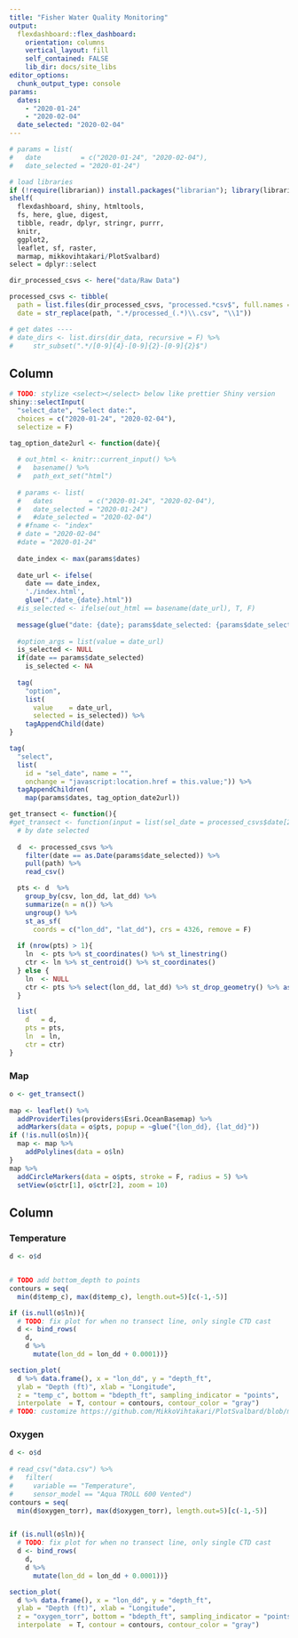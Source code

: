 ```yaml
---
title: "Fisher Water Quality Monitoring"
output:
  flexdashboard::flex_dashboard:
    orientation: columns
    vertical_layout: fill
    self_contained: FALSE
    lib_dir: docs/site_libs
editor_options:
  chunk_output_type: console
params:
  dates:
    - "2020-01-24"
    - "2020-02-04"
  date_selected: "2020-02-04"
---
```


```r
# params = list(
#   date          = c("2020-01-24", "2020-02-04"),
#   date_selected = "2020-01-24")

# load libraries
if (!require(librarian)) install.packages("librarian"); library(librarian)
shelf(
  flexdashboard, shiny, htmltools,
  fs, here, glue, digest,
  tibble, readr, dplyr, stringr, purrr,
  knitr,
  ggplot2,
  leaflet, sf, raster,
  marmap, mikkovihtakari/PlotSvalbard)
select = dplyr::select

dir_processed_csvs <- here("data/Raw Data")

processed_csvs <- tibble(
  path = list.files(dir_processed_csvs, "processed.*csv$", full.names = T),
  date = str_replace(path, ".*/processed_(.*)\\.csv", "\\1"))

# get dates ----
# date_dirs <- list.dirs(dir_data, recursive = F) %>% 
#     str_subset(".*/[0-9]{4}-[0-9]{2}-[0-9]{2}$")
```

Column {.tabset data-width=650}
-----------------------------------------------------------------------

```r
# TODO: stylize <select></select> below like prettier Shiny version
shiny::selectInput(
  "select_date", "Select date:", 
  choices = c("2020-01-24", "2020-02-04"),
  selectize = F)
```


```r
tag_option_date2url <- function(date){
  
  # out_html <- knitr::current_input() %>% 
  #   basename() %>% 
  #   path_ext_set("html")
  
  # params <- list(
  #   dates         = c("2020-01-24", "2020-02-04"),
  #   date_selected = "2020-01-24")
  #   #date_selected = "2020-02-04")
  # #fname <- "index"
  # date = "2020-02-04"
  #date = "2020-01-24"
  
  date_index <- max(params$dates)
  
  date_url <- ifelse(
    date == date_index, 
    './index.html', 
    glue("./date_{date}.html"))
  #is_selected <- ifelse(out_html == basename(date_url), T, F)
  
  message(glue("date: {date}; params$date_selected: {params$date_selected}"))
  
  #option_args = list(value = date_url)
  is_selected <- NULL
  if(date == params$date_selected)
    is_selected <- NA
  
  tag(
    "option", 
    list(
      value    = date_url,
      selected = is_selected)) %>% 
    tagAppendChild(date)
}

tag(
  "select", 
  list(
    id = "sel_date", name = "", 
    onchange = "javascript:location.href = this.value;")) %>% 
  tagAppendChildren(
    map(params$dates, tag_option_date2url))
```

```r
get_transect <- function(){
#get_transect <- function(input = list(sel_date = processed_csvs$date[2])){
  # by date selected
  
  d  <- processed_csvs %>% 
    filter(date == as.Date(params$date_selected)) %>% 
    pull(path) %>% 
    read_csv()

  pts <- d  %>%
    group_by(csv, lon_dd, lat_dd) %>% 
    summarize(n = n()) %>% 
    ungroup() %>% 
    st_as_sf(
      coords = c("lon_dd", "lat_dd"), crs = 4326, remove = F)
  
  if (nrow(pts) > 1){
    ln  <- pts %>% st_coordinates() %>% st_linestring()
    ctr <- ln %>% st_centroid() %>% st_coordinates()
  } else {
    ln  <- NULL
    ctr <- pts %>% select(lon_dd, lat_dd) %>% st_drop_geometry() %>% as.numeric()
  }

  list(
    d   = d,
    pts = pts,
    ln  = ln,
    ctr = ctr)
}
```


### Map

```r
o <- get_transect()
  
map <- leaflet() %>% 
  addProviderTiles(providers$Esri.OceanBasemap) %>% 
  addMarkers(data = o$pts, popup = ~glue("{lon_dd}, {lat_dd}"))
if (!is.null(o$ln)){
  map <- map %>% 
    addPolylines(data = o$ln)
}
map %>% 
  addCircleMarkers(data = o$pts, stroke = F, radius = 5) %>% 
  setView(o$ctr[1], o$ctr[2], zoom = 10)
```

Column {data-width=350}
-----------------------------------------------------------------------

### Temperature

```r
d <- o$d


# TODO add bottom_depth to points
contours = seq(
  min(d$temp_c), max(d$temp_c), length.out=5)[c(-1,-5)]

if (is.null(o$ln)){
  # TODO: fix plot for when no transect line, only single CTD cast
  d <- bind_rows(
    d,
    d %>% 
      mutate(lon_dd = lon_dd + 0.0001))}

section_plot(
  d %>% data.frame(), x = "lon_dd", y = "depth_ft", 
  ylab = "Depth (ft)", xlab = "Longitude",
  z = "temp_c", bottom = "bdepth_ft", sampling_indicator = "points",
  interpolate  = T, contour = contours, contour_color = "gray")
# TODO: customize https://github.com/MikkoVihtakari/PlotSvalbard/blob/master/R/section_plot.R
```

### Oxygen

```r
d <- o$d
  
# read_csv("data.csv") %>% 
#   filter(
#     variable == "Temperature",
#     sensor_model == "Aqua TROLL 600 Vented")
contours = seq(
  min(d$oxygen_torr), max(d$oxygen_torr), length.out=5)[c(-1,-5)]


if (is.null(o$ln)){
  # TODO: fix plot for when no transect line, only single CTD cast
  d <- bind_rows(
    d,
    d %>% 
      mutate(lon_dd = lon_dd + 0.0001))}

section_plot(
  d %>% data.frame(), x = "lon_dd", y = "depth_ft",
  ylab = "Depth (ft)", xlab = "Longitude",
  z = "oxygen_torr", bottom = "bdepth_ft", sampling_indicator = "points",
  interpolate  = T, contour = contours, contour_color = "gray")
```

